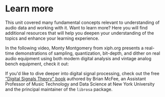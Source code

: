 # Learn more

This unit covered many fundamental concepts relevant to understanding of audio data and working with it.
Want to learn more? Here you will find additional resources that will help you deepen your understanding of the topics and
enhance your learning experience.

In the following video, Monty Montgomery from xiph.org presents a real-time demonstrations of sampling, quantization,
bit-depth, and dither on real audio equipment using both modern digital analysis and vintage analog bench equipment, check it out:

<Youtube id="cIQ9IXSUzuM"/>

If you'd like to dive deeper into digital signal processing, check out the free ["Digital Signals Theory" book](https://brianmcfee.net/dstbook-site/content/intro.html)
authored by Brian McFee, an Assistant Professor of Music Technology and Data Science at New York University and the principal maintainer 
of the `librosa` package.

